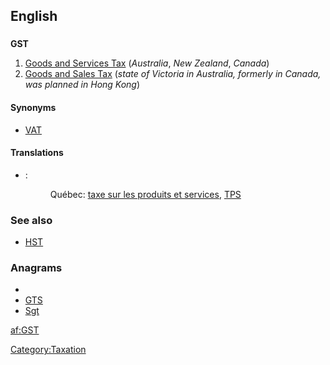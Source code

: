 ==English==

==={{initialism}}===
'''GST'''

# [[goods and services tax|Goods and Services Tax]] (''Australia'', ''New Zealand'', ''Canada'')
# [[goods and sales tax|Goods and Sales Tax]] (''state of Victoria in Australia, formerly in Canada, was planned in Hong Kong'')

====Synonyms====
* [[VAT]]

====Translations====
{{trans-top|Goods and Services Tax}}
{{trans-mid}}
{{trans-bottom}}

{{trans-top|Goods and Sales Tax}}
{{trans-mid}}
{{trans-bottom}}

{{checktrans-top}}
* {{ttbc|French}}:
*: Québec: [[taxe sur les produits et services]], [[TPS]]
{{trans-bottom}}

===See also===
* [[HST]]

===Anagrams===
* {{alphagram|gst}}
* [[GTS#English|GTS]]
* [[Sgt#English|Sgt]]


[[Category:Taxation]]

[[af:GST]]
